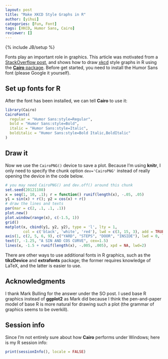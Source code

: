 ```yaml
---
layout: post
title: "Make XKCD Style Graphs in R"
author: [yihui]
categories: [Fun, Font]
tags: [XKCD, Humor Sans, Cairo]
reviewer: []
---
```

{% include JB/setup %}

Fonts play an important role in graphics. This article was motivated from a [StackOverflow
post](http://stackoverflow.com/q/12675147/559676), and shows how to draw [xkcd](http://xkcd.com)
style graphs in R using the [**Cairo** package](http://cran.r-project.org/package=Cairo). Before
get started, you need to install the Humor Sans font (please Google it yourself).

## Set up fonts for R

After the font has been installed, we can tell **Cairo** to use it:

```r
library(Cairo)
CairoFonts(
  regular = "Humor Sans:style=Regular",
  bold = "Humor Sans:style=Bold",
  italic = "Humor Sans:style=Italic",
  bolditalic = "Humor Sans:style=Bold Italic,BoldItalic"
)
```

## Draw it

Now we use the `CairoPNG()` device to save a plot. Because I'm using **knitr**, I only need to
specify the chunk option `dev='CairoPNG'` instead of really opening the device in the code below.

```r
# you may need CairoPNG() and dev.off() around this chunk
set.seed(20121108)
x = seq(1, 10, .1); r = function() runif(length(x), -.05, .05)
y1 = sin(x) + r(); y2 = cos(x) + r()
# draw the lines and texts
par(mar = c(2, .1, .1, .1))
plot.new()
plot.window(range(x), c(-1.5, 1))
grid()
matplot(x, cbind(y1, y2, y2), type = 'l', lty = 1,
        col = c('black', 'white', 'red'), lwd = c(3, 15, 3), add = TRUE)
axis(1, c(2, 5, 6, 9), c("YARD", "STEPS", "DOOR", "INSIDE"), lwd = 0, line=-1)
text(7, -1.25, "A SIN AND COS CURVE", cex=1.5)
lines(x, -1.5 + runif(length(x), -.005, .005), xpd = NA, lwd=2)
```

There are other ways to use additional fonts in R graphics, such as the **tikzDevice** and
**extrafonts** package; the former requires knowledge of LaTeX, and the latter is easier to use.

## Acknowledgments

I thank Mark Bulling for the answer under the SO post. I used base R graphics instead of
**ggplot2** as Mark did because I think the pen-and-paper model of base R is more natural for
drawing such a plot (the grammar of graphics seems to be overkill).

## Session info

Since I'm not entirely sure about how **Cairo** performs under Windows; here is my R session info:

```r
print(sessionInfo(), locale = FALSE)
```
